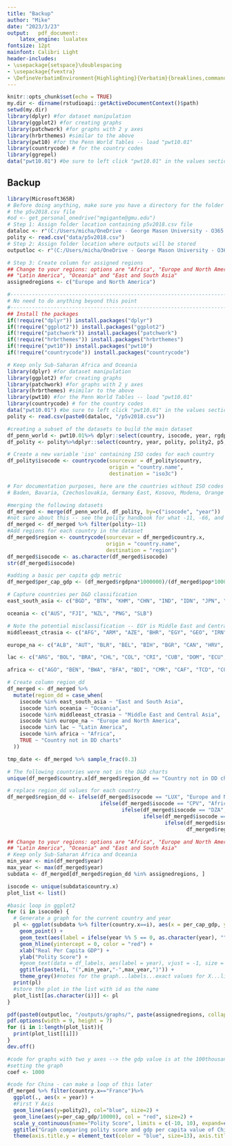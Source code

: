 ---
title: "Backup"
author: "Mike"
date: "2023/3/23"
output:   pdf_document:
    latex_engine: lualatex
fontsize: 12pt
mainfont: Calibri Light
header-includes:
- \usepackage{setspace}\doublespacing
- \usepackage{fvextra}
- \DefineVerbatimEnvironment{Highlighting}{Verbatim}{breaklines,commandchars=\\\{\}}
---

```{r setup, include=FALSE}
knitr::opts_chunk$set(echo = TRUE)
my.dir <- dirname(rstudioapi::getActiveDocumentContext()$path)
setwd(my.dir) 
library(dplyr) #for dataset manipulation
library(ggplot2) #for creating graphs
library(patchwork) #for graphs with 2 y axes
library(hrbrthemes) #similar to the above
library(pwt10) #for the Penn World Tables -- load "pwt10.01"
library(countrycode) # for the country codes
library(ggrepel)
data("pwt10.01") #be sure to left click "pwt10.01" in the values section in R

```

## Backup
```{r, include=FALSE, results='asis'}
library(Microsoft365R)
# Before doing anything, make sure you have a directory for the folder location that contains
# the p5v2018.csv file
#od <- get_personal_onedrive("mgigante@gmu.edu")
# Step 1: Assign folder location containing p5v2018.csv file
dataloc <- r"(C:/Users/micha/OneDrive - George Mason University - O365 Production/democracy_and_development/data/data_raw/polity)"
polity <- read.csv("data/p5v2018.csv")
# Step 2: Assign folder location where outputs will be stored
outputloc <- r"(C:/Users/micha/OneDrive - George Mason University - O365 Production/democracy_and_development/)"

# Step 3: Create column for assigned regions
## Change to your regions: options are "Africa", "Europe and North America", "Middle East and Central Asia",
## "Latin America", "Oceania" and "East and South Asia"
assignedregions <- c("Europe and North America")

#--------------------------------------------------------------------------------------------
# No need to do anything beyond this point
#--------------------------------------------------------------------------------------------
## Install the packages
if(!require("dplyr")) install.packages("dplyr")
if(!require("ggplot2")) install.packages("ggplot2") 
if(!require("patchwork")) install.packages("patchwork") 
if(!require("hrbrthemes")) install.packages("hrbrthemes") 
if(!require("pwt10")) install.packages("pwt10") 
if(!require("countrycode")) install.packages("countrycode")

# Keep only Sub-Saharan Africa and Oceania
library(dplyr) #for dataset manipulation
library(ggplot2) #for creating graphs
library(patchwork) #for graphs with 2 y axes
library(hrbrthemes) #similar to the above
library(pwt10) #for the Penn World Tables -- load "pwt10.01"
library(countrycode) # for the country codes
data("pwt10.01") #be sure to left click "pwt10.01" in the values section in R
polity <- read.csv(paste0(dataloc, "/p5v2018.csv"))

#creating a subset of the datasets to build the main dataset
df_penn_world <- pwt10.01%>% dplyr::select(country, isocode, year, rgdpna, rgdpe, rgdpo, pop)
df_polity <- polity%>%dplyr::select(country, year, polity, polity2, p5, democ, autoc)

# Create a new variable 'iso' containing ISO codes for each country
df_polity$isocode <- countrycode(sourcevar = df_polity$country,
                                 origin = "country.name",
                                 destination = "iso3c")

# For documentation purposes, here are the countries without ISO codes
# Baden, Bavaria, Czechoslovakia, Germany East, Kosovo, Modena, Orange Free State, Parma, Prussia, Sardinia, # Saxony, Serbia and Montenegro, South Vietnam, Tuscany, Two Sicilies, United Province CA, Wuerttemburg, Yemen # North, Yemen South, Yugoslavia

#merging the following datasets
df_merged <- merge(df_penn_world, df_polity, by=c("isocode", "year"))
#not sure about this -- see the polity handbook for what -11, -66, and -88 mean
df_merged <- df_merged %>% filter(polity>-11)
#Add regions for each country in the dataset
df_merged$region <- countrycode(sourcevar = df_merged$country.x,
                                origin = "country.name",
                                destination = "region")
df_merged$isocode <- as.character(df_merged$isocode)
str(df_merged$isocode)

#adding a basic per capita gdp metric
df_merged$per_cap_gdp <- (df_merged$rgdpna*1000000)/(df_merged$pop*1000000)

# Capture countries per D&D classification
east_south_asia <- c("BGD", "BTN", "KHM", "CHN", "IND", "IDN", "JPN", "KOR", "LAO", "MYS", "NPL", "PAK", "PHL", "SGP", "LKA", "TWN", "THA", "VNM")

oceania <- c("AUS", "FJI", "NZL", "PNG", "SLB")

# Note the potential misclassification -- EGY is Middle East and Central Asia in the DD charts
middleeast_ctrasia <- c("AFG", "ARM", "AZE", "BHR", "EGY", "GEO", "IRN", "IRQ", "ISR", "JOR", "KAZ", "KWT", "KGZ", "LBN", "MNG", "OMN", "QAT", "SAU", "SYR", "TJK", "TKM", "ARE", "UZB", "YEM")

europe_na <- c("ALB", "AUT", "BLR", "BEL", "BIH", "BGR", "CAN", "HRV", "CYP", "CZE", "DNK", "EST", "FIN", "FRA", "DEU", "GRC", "HUN", "IRL", "ITA", "LVA", "LTU", "MKD", "MDA", "MNE", "NLD", "NOR", "POL", "PRT", "ROU", "RUS", "SRB", "SVK", "SVN", "ESP", "SWE", "CHE", "TUR", "UKR", "GBR", "USA")

lac <- c("ARG", "BOL", "BRA", "CHL", "COL", "CRI", "CUB", "DOM", "ECU", "SLV", "GTM", "GUY", "HTI", "HND", "JAM", "MEX", "NIC", "PAN", "PRY", "PER", "TTO", "URY", "VEN")

africa <- c("AGO", "BEN", "BWA", "BFA", "BDI", "CMR", "CAF", "TCD", "COM", "COD", "COG", "CIV", "DJI", "GNQ", "ERI", "ETH", "GAB", "GMB", "GHA", "GIN", "GNB", "KEN", "LSO", "LBR", "LBY", "MDG", "MWI", "MLI", "MRT", "MUS", "MAR", "MOZ", "NAM", "NER", "NGA", "RWA", "SEN", "SLE", "SOM", "ZAF", "SDN", "SWZ", "TZA", "TGO", "TUN", "UGA", "ZMB", "ZWE")

# Create column region_dd
df_merged <- df_merged %>% 
  mutate(region_dd = case_when(
    isocode %in% east_south_asia ~ "East and South Asia",
    isocode %in% oceania ~ "Oceania",
    isocode %in% middleeast_ctrasia ~ "Middle East and Central Asia",
    isocode %in% europe_na ~ "Europe and North America",
    isocode %in% lac ~ "Latin America",
    isocode %in% africa ~ "Africa",
    TRUE ~ "Country not in DD charts"
  ))

tmp_date <- df_merged %>% sample_frac(0.3)

# The following countries were not in the D&D charts
unique(df_merged$country.x[df_merged$region_dd == "Country not in DD charts"])

# replace region_dd values for each country
df_merged$region_dd <- ifelse(df_merged$isocode == "LUX", "Europe and North America",
                              ifelse(df_merged$isocode == "CPV", "Africa",
                                     ifelse(df_merged$isocode == "DZA", "Africa",
                                            ifelse(df_merged$isocode == "MMR", "East and South Asia",
                                                   ifelse(df_merged$isocode == "SUR", "Latin America",
                                                          df_merged$region_dd)))))

## Change to your regions: options are "Africa", "Europe and North America", "Middle East and Central Asia",
## "Latin America", "Oceania" and "East and South Asia"
# Keep only Sub-Saharan Africa and Oceania
min_year <- min(df_merged$year)
max_year <- max(df_merged$year)
subdata <- df_merged[df_merged$region_dd %in% assignedregions, ]

isocode <- unique(subdata$country.x)
plot_list <- list()

#basic loop in ggplot2
for (i in isocode) {
  # Generate a graph for the current country and year
  pl <- ggplot(subdata %>% filter(country.x==i), aes(x = per_cap_gdp, y = polity)) + ylim(-10,10) +      geom_line() +
    geom_point() +
    geom_text(aes(label = ifelse(year %% 5 == 0, as.character(year), "")), vjust = 1.5, angle=45, hjust=1)+
    geom_hline(yintercept = 0, color = "red") +
    xlab("Real Per Capita GDP") +
    ylab("Polity Score") +
    #geom_text(data = df_labels, aes(label = year), vjust = -1, size = 3) +
    ggtitle(paste(i, "(",min_year,"-",max_year,")")) +
    theme_grey()#notes for the graph...labels...exact values for X...line for 0 value of polity...font commands...
  print(pl) 
  #store the plot in the list with id as the name
  plot_list[[as.character(i)]] <- pl
}

pdf(paste0(outputloc, "/outputs/graphs/", paste(assignedregions, collapse = "_"), ".pdf"))
pdf.options(width = 9, height = 7)
for (i in 1:length(plot_list)){
  print(plot_list[[i]])
}
dev.off()
```

```{r, include=FALSE, results='asis'}
#code for graphs with two y axes --> the gdp value is at the 100thousandth level to allow for easy comparison between polity score and gdp
#setting the graph 
coef <- 1000

#code for China - can make a loop of this later
df_merged %>% filter(country.x=="France")%>%
  ggplot(., aes(x = year)) + 
  #First Y Axis
  geom_line(aes(y=polity2), col="blue", size=2) + 
  geom_line(aes(y=per_cap_gdp/10000), col = "red", size=2) +
  scale_y_continuous(name="Polity Score", limits = c(-10, 10), expand=c(.1,.1), sec.axis = sec_axis(~.*10000, name="GDP per capita"), labels = function(x) format(x, scientific = FALSE)) + 
  ggtitle("Graph comparing polity score and gdp per capita value of China") + 
  theme(axis.title.y = element_text(color = "blue", size=13), axis.title.y.right = element_text(color = "red", size=13))
```
